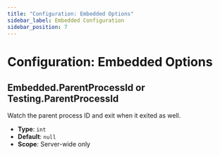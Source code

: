 ```yaml
---
title: "Configuration: Embedded Options"
sidebar_label: Embedded Configuration
sidebar_position: 7
---
```



# Configuration: Embedded Options

## Embedded.ParentProcessId or Testing.ParentProcessId

Watch the parent process ID and exit when it exited as well.

- **Type**: `int`
- **Default**: `null`
- **Scope**: Server-wide only


